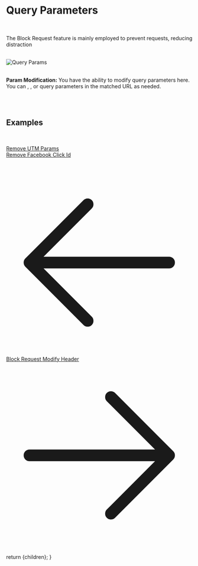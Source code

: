 
<h1 className="text-4xl border-b border-neutral-200/20 pb-2 text-neutral-300">Query Parameters</h1>

<br/>

The Block Request feature is mainly employed to prevent requests, reducing distraction

<br/>

<img className="w-full rounded" alt="Query Params" src="/assets/images/rules-image/query-param.png" />

<br/>

<SourceCondition />

<br/>

<span className="text-neutral-200">**Param Modification:**</span>
You have the ability to modify query parameters here. You can <TextBG text="Add"/>, <TextBG text="Remove"/>, or <TextBG text="Replace"/> query parameters in the matched URL as needed.

<br />
<br/>

<h2 className="text-2xl border-b border-neutral-200/20 pb-2 text-neutral-300">Examples</h2>

<br/>

<ins className="text-sky-500 hover:text-sky-400">[Remove UTM Params](/app/template/query-params)</ins>
<br/>
<ins className="text-sky-500 hover:text-sky-400">[Remove Facebook Click Id](/app/template/query-params)</ins>

<br/>

<div className="flex justify-between mt-20 mb-10">
  <a
    className="flex items-center w-fit h-10 p-px px-3 py-2 space-x-2 text-sm no-underline transition duration-200 cursor-pointer text-slate-100 bg-sky-600 hover:bg-sky-400 font-semiboldtext-center ustify-center group hover:shadow-2xl shadow-zinc-900 rounded-2xl"
    href="/docs/block"
  >
    <svg xmlns="http://www.w3.org/2000/svg" fill="none" viewBox="0 0 24 24" stroke-width="1.5" stroke="currentColor" className="w-6 h-6">
      <path stroke-linecap="round" stroke-linejoin="round" d="M10.5 19.5L3 12m0 0l7.5-7.5M3 12h18" />
    </svg>
    Block Request
  </a>
  <a
    className="flex items-center w-fit h-10 p-px px-3 py-2 space-x-2 text-sm no-underline transition duration-200 cursor-pointer text-slate-100 bg-sky-600 hover:bg-sky-400 font-semiboldtext-center ustify-center group hover:shadow-2xl shadow-zinc-900 rounded-2xl"
    href="/docs/modify-header"
  >
    Modify Header
    <svg xmlns="http://www.w3.org/2000/svg" fill="none" viewBox="0 0 24 24" stroke-width="1.5" stroke="currentColor" className="w-6 h-6">
      <path stroke-linecap="round" stroke-linejoin="round" d="M13.5 4.5L21 12m0 0l-7.5 7.5M21 12H3" />
    </svg>
  </a>
</div>

  return <MdxLayout>{children}</MdxLayout>;
}
